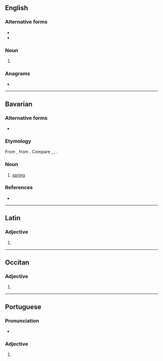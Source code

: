 {{also|lòngas}}
==English==

===Alternative forms===
* {{l|en|longæ}}
* {{l|en|longe}}

===Noun===
{{head|en|noun form}}

# {{plural of|en|longa}}

===Anagrams===
* {{anagrams|en|a=aglnos|Anglos|anglos|langos|logans|slogan}}

----

==Bavarian==

===Alternative forms===
* {{alter|bar|lòngas|longast}}

===Etymology===
From {{inh|bar|goh|lenzo}}, from {{der|bar|gem-pro|*langatīnaz||spring|lit=long day}}. Compare {{cog|de|Lenz}}, {{cog|nl|lente}}, {{cog|en|Lent}}.

===Noun===
{{head|bar|noun}}

# {{lb|bar|Sauris}} [[spring]] {{gloss|season}}

===References===
* {{R:Patuzzi}}

{{topics|bar|Seasons}}

----

==Latin==

===Adjective===
{{la-adj-form|longās}}

# {{inflection of|la|longus||acc|f|p}}

----

==Occitan==

===Adjective===
{{head|oc|adjective form}}

# {{feminine plural of|oc|long}}

----

==Portuguese==

===Pronunciation===
* {{a|PT}} {{IPA|pt|/ˈlõ.ɡɐʃ/}}

===Adjective===
{{head|pt|adjective form}}

# {{adj form of|pt|longo||f|p}}
